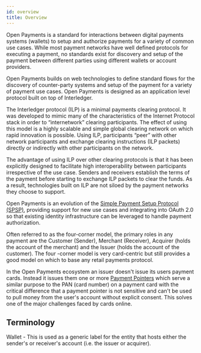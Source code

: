 ```yaml
---
id: overview
title: Overview
---
```


Open Payments is a standard for interactions between digital payments systems (wallets) to setup and authorize payments 
for a variety of common use cases. While most payment networks have well defined protocols for executing a payment,
no standards exist for discovery and setup of the payment between different parties using different wallets or account 
providers.

Open Payments builds on web technologies to define standard flows for the discovery of counter-party systems and setup 
of the payment for a variety of payment use cases. Open Payments is designed as an application level protocol built on 
top of Interledger.

The Interledger protocol (ILP) is a minimal payments clearing protocol. It was developed to mimic many of the 
characteristics of the Internet Protocol stack in order to “internetwork” clearing participants. The effect of using 
this model is a highly scalable and simple global clearing network on which rapid innovation is possible. Using ILP, 
participants “peer” with other network participants and exchange clearing instructions (ILP packets) directly or 
indirectly with other participants on the network.

The advantage of using ILP over other clearing protocols is that it has been explicitly designed to facilitate high
interoperability between participants irrespective of the use case. Senders and receivers establish the terms of
the payment before starting to exchange ILP packets to clear the funds. As a result, technologies built on ILP are not
siloed by the payment networks they choose to support.

Open Payments is an evolution of the
[Simple Payment Setup Protocol (SPSP)](https://interledger.org/rfcs/0009-simple-payment-setup-protocol/), providing
support for new use cases and integrating into OAuth 2.0 so that existing identity infrastructure can be leveraged to
handle payment authorization.

<!-- 
In the sections that follow, functions and features of Open Payments are
compared with analogous functions and features of SPSP to help implementors that
are upgrading to Open Payments from SPSP understand the differences (and
similarities). -->

<FourCorner/>

Often referred to as the four-corner model, the primary roles in any payment are the Customer (Sender), Merchant
(Receiver), Acquirer (holds the account of the merchant) and the Issuer (holds the account of the customer). The four
-corner model is very card-centric but still provides a good model on which to base any retail payments protocol.

In the Open Payments ecosystem an issuer doesn't issue its users payment cards. Instead it issues them one or more
[Payment Pointers](./pointers) which serve a similar purpose to the PAN (card number) on a payment card with
the critical difference that a payment pointer is not sensitive and can't be used to pull money from the user's
account without explicit consent. This solves one of the major challenges faced by cards online.

## Terminology

Wallet - This is used as a generic label for the entity that hosts either the sender's or receiver's account (i.e. the issuer or acquirer).

